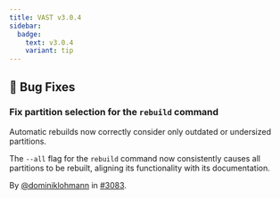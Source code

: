 ```yaml
---
title: VAST v3.0.4
sidebar:
  badge:
    text: v3.0.4
    variant: tip
---
```


## 🐛 Bug Fixes

### Fix partition selection for the `rebuild` command

Automatic rebuilds now correctly consider only outdated or undersized
partitions.

The `--all` flag for the `rebuild` command now consistently causes all
partitions to be rebuilt, aligning its functionality with its documentation.

By [@dominiklohmann](https://github.com/dominiklohmann) in [#3083](https://github.com/tenzir/tenzir/pull/3083).